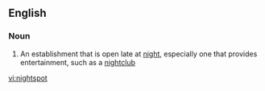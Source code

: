 ==English==
===Noun===
{{en-noun}}
# An establishment that is open late at [[night]], especially one that provides entertainment, such as a [[nightclub]]

[[vi:nightspot]]